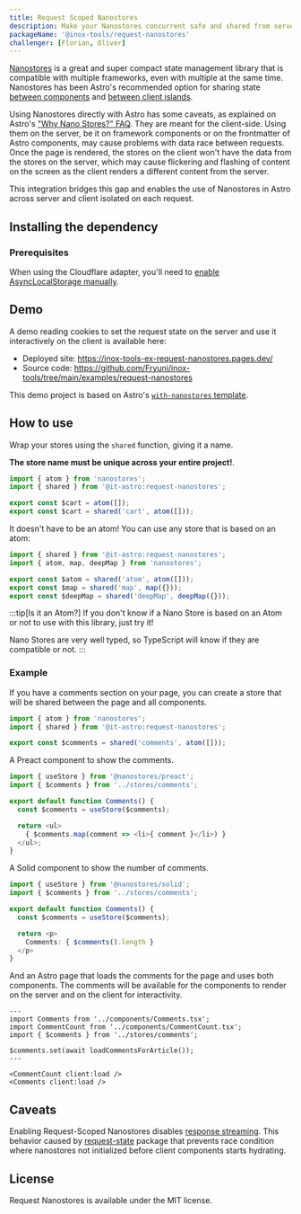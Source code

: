 ```yaml
---
title: Request Scoped Nanostores
description: Make your Nanostores concurrent safe and shared from server to client
packageName: '@inox-tools/request-nanostores'
challenger: [Florian, Oliver]
---
```


[Nanostores](https://github.com/nanostores/nanostores) is a great and super compact state management library that is compatible with multiple frameworks, even with multiple at the same time. Nanostores has been Astro's recommended option for sharing state [between components](https://docs.astro.build/en/recipes/sharing-state/) and [between client islands](https://docs.astro.build/en/recipes/sharing-state-islands/).

Using Nanostores directly with Astro has some caveats, as explained on Astro's ["Why Nano Stores?" FAQ](https://docs.astro.build/en/recipes/sharing-state-islands/#why-nano-stores). They are meant for the client-side. Using them on the server, be it on framework components or on the frontmatter of Astro components, may cause problems with data race between requests. Once the page is rendered, the stores on the client won't have the data from the stores on the server, which may cause flickering and flashing of content on the screen as the client renders a different content from the server.

This integration bridges this gap and enables the use of Nanostores in Astro across server and client isolated on each request.

## Installing the dependency


<InstallCmd />

### Prerequisites

When using the Cloudflare adapter, you'll need to [enable AsyncLocalStorage manually](https://developers.cloudflare.com/workers/runtime-apis/nodejs/#enable-only-asynclocalstorage).

## Demo

A demo reading cookies to set the request state on the server and use it interactively on the client is available here:

- Deployed site: https://inox-tools-ex-request-nanostores.pages.dev/
- Source code: https://github.com/Fryuni/inox-tools/tree/main/examples/request-nanostores

This demo project is based on Astro's [`with-nanostores` template](https://github.com/withastro/astro/tree/main/examples/with-nanostores).

## How to use

Wrap your stores using the `shared` function, giving it a name.

**The store name must be unique across your entire project!**.

```ts del={4} ins={5}
import { atom } from 'nanostores';
import { shared } from '@it-astro:request-nanostores';

export const $cart = atom([]);
export const $cart = shared('cart', atom([]));
```

It doesn't have to be an atom! You can use any store that is based on an atom:

```ts
import { shared } from '@it-astro:request-nanostores';
import { atom, map, deepMap } from 'nanostores';

export const $atom = shared('atom', atom([]));
export const $map = shared('map', map({}));
export const $deepMap = shared('deepMap', deepMap({}));
```

:::tip[Is it an Atom?]
If you don't know if a Nano Store is based on an Atom or not to use with this library, just try it!

Nano Stores are very well typed, so TypeScript will know if they are compatible or not.
:::

### Example

If you have a comments section on your page, you can create a store that will be shared between the page and all components.

```ts title="src/stores/comments.ts"
import { atom } from 'nanostores';
import { shared } from '@it-astro:request-nanostores';

export const $comments = shared('comments', atom([]));
```

A Preact component to show the comments.

```ts title="src/components/Comments.tsx"
import { useStore } from '@nanostores/preact';
import { $comments } from '../stores/comments';

export default function Comments() {
  const $comments = useStore($comments);

  return <ul>
    { $comments.map(comment => <li>{ comment }</li>) }
  </ul>;
}
```

A Solid component to show the number of comments.

```ts title="src/components/CommentCount.tsx"
import { useStore } from '@nanostores/solid';
import { $comments } from '../stores/comments';

export default function Comments() {
  const $comments = useStore($comments);

  return <p>
    Comments: { $comments().length }
  </p>
}
```

And an Astro page that loads the comments for the page and uses both components. The comments will be available for the components to render on the server and on the client for interactivity.

```astro title="src/pages/article.astro"
---
import Comments from '../components/Comments.tsx';
import CommentCount from '../components/CommentCount.tsx';
import { $comments } from '../stores/comments';

$comments.set(await loadCommentsForArticle());
---

<CommentCount client:load />
<Comments client:load />
```

## Caveats

Enabling Request-Scoped Nanostores disables [response streaming](https://docs.astro.build/en/recipes/streaming-improve-page-performance/). This behavior caused by [request-state](/request-state) package that prevents race condition where nanostores not initialized before client components starts hydrating.

## License

Request Nanostores is available under the MIT license.
